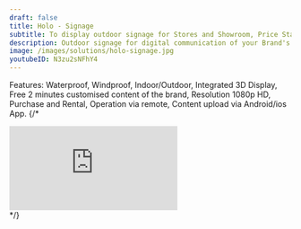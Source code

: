 ---
draft: false
title: Holo - Signage
subtitle: To display outdoor signage for Stores and Showroom, Price Starts @Rs 14999
description: Outdoor signage for digital communication of your Brand's products in 3D. Brand can promote their offer & discounts, Pricing, USP, CSR and much more.
image: /images/solutions/holo-signage.jpg
youtubeID: N3zu2sNFhY4
---

Features: Waterproof, Windproof, Indoor/Outdoor, Integrated 3D Display, Free 2 minutes customised content of the brand, Resolution 1080p HD, Purchase and Rental, Operation via remote, Content upload via Android/ios App.
{/* 
<div class="ratio ratio-16x9"> 
<iframe src="https://www.youtube.com/embed/Zt_pSoBH4xU" title="YouTube video player" frameborder="0" allow="accelerometer; autoplay; clipboard-write; encrypted-media; gyroscope; picture-in-picture" allowfullscreen> 
</iframe>
</div>  */}